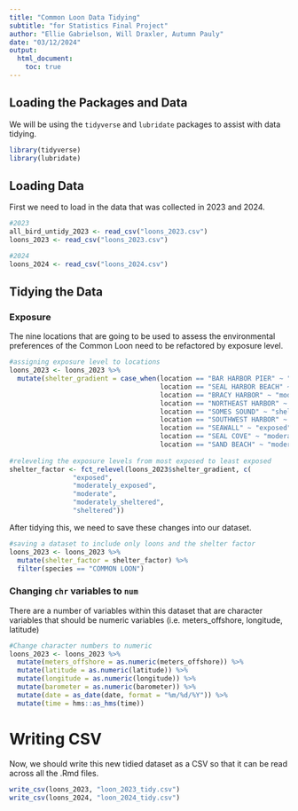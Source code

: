 ```yaml
---
title: "Common Loon Data Tidying"
subtitle: "for Statistics Final Project"
author: "Ellie Gabrielson, Will Draxler, Autumn Pauly"
date: "03/12/2024"
output: 
  html_document: 
    toc: true
---
```

## Loading the Packages and Data

We will be using the `tidyverse` and `lubridate` packages to assist with data tidying. 

```r
library(tidyverse)
library(lubridate)
```

## Loading Data

First we need to load in the data that was collected in 2023 and 2024. 

```r
#2023
all_bird_untidy_2023 <- read_csv("loons_2023.csv")
loons_2023 <- read_csv("loons_2023.csv")

#2024
loons_2024 <- read_csv("loons_2024.csv")
```

## Tidying the Data
### Exposure

The nine locations that are going to be used to assess the environmental preferences of the Common Loon need to be refactored by exposure level. 

```r
#assigning exposure level to locations
loons_2023 <- loons_2023 %>% 
  mutate(shelter_gradient = case_when(location == "BAR HARBOR PIER" ~ "exposed",
                                      location == "SEAL HARBOR BEACH" ~ "moderate",
                                      location == "BRACY HARBOR" ~ "moderate",
                                      location == "NORTHEAST HARBOR" ~ "moderately_sheltered",
                                      location == "SOMES SOUND" ~ "sheltered",
                                      location == "SOUTHWEST HARBOR" ~ "moderately_sheltered",
                                      location == "SEAWALL" ~ "exposed",
                                      location == "SEAL COVE" ~ "moderately_exposed",
                                      location == "SAND BEACH" ~ "moderately_exposed"))
 
#releveling the exposure levels from most exposed to least exposed 
shelter_factor <- fct_relevel(loons_2023$shelter_gradient, c(
                "exposed", 
                "moderately_exposed",
                "moderate",
                "moderately_sheltered",
                "sheltered"))
```

After tidying this, we need to save these changes into our dataset. 

```r
#saving a dataset to include only loons and the shelter factor
loons_2023 <- loons_2023 %>% 
  mutate(shelter_factor = shelter_factor) %>% 
  filter(species == "COMMON LOON")
```


### Changing `chr` variables to `num`

There are a number of variables within this dataset that are character variables that should be numeric variables (i.e. meters_offshore, longitude, latitude)

```r
#Change character numbers to numeric
loons_2023 <- loons_2023 %>% 
  mutate(meters_offshore = as.numeric(meters_offshore)) %>% 
  mutate(latitude = as.numeric(latitude)) %>% 
  mutate(longitude = as.numeric(longitude)) %>% 
  mutate(barometer = as.numeric(barometer)) %>% 
  mutate(date = as_date(date, format = "%m/%d/%Y")) %>% 
  mutate(time = hms::as_hms(time))
```

# Writing CSV

Now, we should write this new tidied dataset as a CSV so that it can be read across all the .Rmd files. 

```r
write_csv(loons_2023, "loon_2023_tidy.csv")
write_csv(loons_2024, "loon_2024_tidy.csv")
```